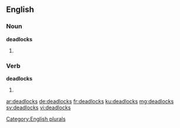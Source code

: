==English==

===Noun===
'''deadlocks'''

# {{plural of |[[deadlock]]}}

===Verb===
'''deadlocks'''

# {{third-person singular of|deadlock}}

[[Category:English plurals]]

[[ar:deadlocks]]
[[de:deadlocks]]
[[fr:deadlocks]]
[[ku:deadlocks]]
[[mg:deadlocks]]
[[sv:deadlocks]]
[[vi:deadlocks]]